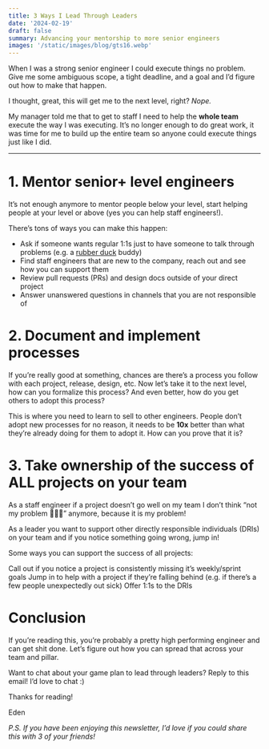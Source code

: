 ```yaml
---
title: 3 Ways I Lead Through Leaders
date: '2024-02-19'
draft: false
summary: Advancing your mentorship to more senior engineers
images: '/static/images/blog/gts16.webp'
---
```


When I was a strong senior engineer I could execute things no problem. Give me some ambiguous scope, a tight deadline, and a goal and I’d figure out how to make that happen.

I thought, great, this will get me to the next level, right? _Nope._

My manager told me that to get to staff I need to help the **whole team** execute the way I was executing. It’s no longer enough to do great work, it was time for me to build up the entire team so anyone could execute things just like I did.

---

# 1. Mentor senior+ level engineers

It’s not enough anymore to mentor people below your level, start helping people at your level or above (yes you can help staff engineers!).

There’s tons of ways you can make this happen:

- Ask if someone wants regular 1:1s just to have someone to talk through problems (e.g. a [rubber duck](https://en.wikipedia.org/wiki/Rubber_duck_debugging) buddy)
- Find staff engineers that are new to the company, reach out and see how you can support them
- Review pull requests (PRs) and design docs outside of your direct project
- Answer unanswered questions in channels that you are not responsible of

# 2. Document and implement processes

If you’re really good at something, chances are there’s a process you follow with each project, release, design, etc. Now let’s take it to the next level, how can you formalize this process? And even better, how do you get others to adopt this process?

This is where you need to learn to sell to other engineers. People don’t adopt new processes for no reason, it needs to be **10x** better than what they’re already doing for them to adopt it. How can you prove that it is?

# 3. Take ownership of the success of ALL projects on your team

As a staff engineer if a project doesn’t go well on my team I don’t think “not my problem 🤷🏾‍♂️” anymore, because it is my problem!

As a leader you want to support other directly responsible individuals (DRIs) on your team and if you notice something going wrong, jump in!

Some ways you can support the success of all projects:

Call out if you notice a project is consistently missing it’s weekly/sprint goals
Jump in to help with a project if they’re falling behind (e.g. if there’s a few people unexpectedly out sick)
Offer 1:1s to the DRIs

# Conclusion

If you’re reading this, you’re probably a pretty high performing engineer and can get shit done. Let’s figure out how you can spread that across your team and pillar.

Want to chat about your game plan to lead through leaders? Reply to this email! I’d love to chat :)

Thanks for reading!

Eden

_P.S. If you have been enjoying this newsletter, I’d love if you could share this with 3 of your friends!_